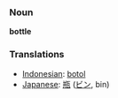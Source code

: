 === Noun ===

'''bottle'''

=== Translations ===
*[[Indonesian]]: [[botol]]
*[[Japanese]]: [[瓶]] ([[ビン]], bin)